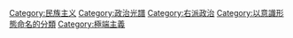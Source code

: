 {{catmore|極右派}}
{{Commonscat|Far-right politics}}

[[Category:民族主义|Category:民族主义]]
[[Category:政治光譜|Category:政治光譜]]
[[Category:右派政治|Category:右派政治]]
[[Category:以意識形態命名的分類|Category:以意識形態命名的分類]]
[[Category:極端主義|Category:極端主義]]